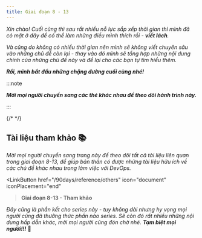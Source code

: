 ```yaml
---
title: Giai đoạn 8 - 13
---
```



_Xin chào! Cuối cùng thì sau rất nhiều nỗ lực sắp xếp thời gian thì mình đã có mặt ở đây để có thể làm 
những điều mình thích rồi - **viết lách**._

_Và cũng do không có nhiều thời gian nên mình sẽ không viết chuyên sâu vào những chủ đề còn lại - thay vào
đó mình sẽ tổng hợp những nội dung chính của những chủ đề này và để lại cho các bạn tự tìm hiểu thêm._

**_Rồi, mình bắt đầu những chặng đường cuối cùng nhé!_**

:::note

**_Mời mọi người chuyển sang các thẻ khác nhau để theo dõi hành trình này._**

:::

<Tabs>
  <TabItem label="S8">
    <Kubernetes/>
  </TabItem>
  <TabItem label="S9">
    <IaC/>
  </TabItem>
  <TabItem label="S10">
    <Config/>
  </TabItem>
  <TabItem label="S11">
    <CiCd/>
  </TabItem>
  <TabItem label="S12">
    <Monitoring/>
  </TabItem>
  <TabItem label="S13">
    {/* <Day25/> */}
  </TabItem>
</Tabs>

## Tài liệu tham khảo 📚

_Mời mọi người chuyển sang trang này để theo dõi tất cả tài liệu liên quan trong giai đoạn 8-13, 
để giúp bản thân có được những tài liệu hữu ích về các chủ đề khác nhau trong làm việc với DevOps._

<LinkButton 
    href="/90days/reference/others"
    icon="document"
    iconPlacement="end"
><b>Giai đoạn 8-13 - Tham khảo</b></LinkButton>

_Đây cũng là phần kết cho series này - tuy không dài nhưng hy vọng mọi người cũng đã thưởng thức phần
nào series. Sẽ còn đó rất nhiều những nội dung hấp dẫn khác, mời mọi người cũng đón chờ nhé. **Tạm biệt
mọi người!!!**_ 🚀
